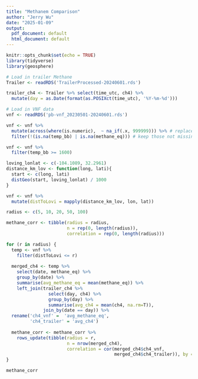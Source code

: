 ```yaml
---
title: "Methanem Comparison"
author: "Jerry Wu"
date: "2025-01-09"
output:
  pdf_document: default
  html_document: default
---
```


```r
knitr::opts_chunk$set(echo = TRUE)
library(tidyverse)
library(geosphere)
```

```r
# Load in trailer Methane
Trailer <- readRDS('TrailerProcessed-20240601.rds')

trailer_ch4 <- Trailer %>% select(time_utc, ch4) %>%
  mutate(day = as.Date(format(as.POSIXct(time_utc), '%Y-%m-%d')))
```

```r
# Load in VNF data
vnf <- readRDS('pb-vnf_20230501-20240601.rds')

vnf <- vnf %>% 
  mutate(across(where(is.numeric),  ~ na_if(.x, 999999))) %>% # replace 999999 as missing
  filter(!(is.na(temp_bb) | is.na(methane_eq))) # keep those not missing temperature

vnf <- vnf %>%
  filter(temp_bb >= 1600)

loving_lonlat <- c(-104.1089, 32.2961)
distance_km_lov <- function(long, lati){
  start <- c(long, lati)
  distGeo(start, loving_lonlat) / 1000
}

vnf <- vnf %>% 
  mutate(distToLovi = mapply(distance_km_lov, lon, lat))

radius <- c(5, 10, 20, 50, 100)

methane_corr <- tibble(radius = radius, 
                       n = rep(0, length(radius)), 
                       correlation = rep(0, length(radius)))

for (r in radius) {
  temp <- vnf %>%
    filter(distToLovi <= r)
  
  merged_ch4 <- temp %>%
    select(date, methane_eq) %>%
    group_by(date) %>%
    summarise(avg_methane_eq = mean(methane_eq)) %>%
    left_join(trailer_ch4 %>% 
                select(day, ch4) %>% 
                group_by(day) %>% 
                summarise(avg_ch4 = mean(ch4, na.rm=T)), 
              join_by(date == day)) %>%
  rename('ch4_vnf' =  'avg_methane_eq', 
         'ch4_trailer' = 'avg_ch4')
  
  methane_corr <- methane_corr %>%
    rows_update(tibble(radius = r, 
                       n = nrow(merged_ch4),
                       correlation = cor(merged_ch4$ch4_vnf,
                                         merged_ch4$ch4_trailer)), by = 'radius')
}

methane_corr
```





